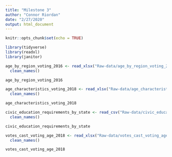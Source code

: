 ```yaml
---
title: "Milestone 3"
author: "Connor Riordan"
date: "2/27/2020"
output: html_document
---
```


```r
knitr::opts_chunk$set(echo = TRUE)

library(tidyverse)
library(readxl)
library(janitor)

```

```r
age_by_region_voting_2016 <- read_xlsx("Raw-data/age_by_region_voting_2016.xlsx", skip = 6) %>%
  clean_names()

age_by_region_voting_2016

```


```r
age_characteristics_voting_2018 <- read_xlsx("Raw-data/age_characteristics_voting_2018.xlsx", skip = 2) %>%
  clean_names()

age_characteristics_voting_2018

```


```r
civic_education_requirements_by_state <- read_csv("Raw-data/civic_education_requirements_by_state.csv") %>%
  clean_names()

civic_education_requirements_by_state

```


```r
votes_cast_voting_age_2018 <- read_xlsx("Raw-data/votes_cast_voting_age_2018.xlsx", skip = 2) %>%
  clean_names()

votes_cast_voting_age_2018

```


